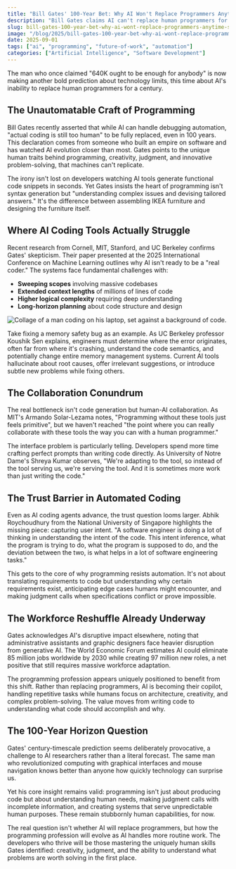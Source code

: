 ```yaml
---
title: "Bill Gates' 100-Year Bet: Why AI Won't Replace Programmers Anytime Soon"
description: "Bill Gates claims AI can't replace human programmers for a century, sparking debate about what makes coding uniquely human versus machine-automatable."
slug: bill-gates-100-year-bet-why-ai-wont-replace-programmers-anytime-soon
image: "/blog/2025/bill-gates-100-year-bet-why-ai-wont-replace-programmers-anytime-soon.webp"
date: 2025-09-01
tags: ["ai", "programming", "future-of-work", "automation"]
categories: ["Artificial Intelligence", "Software Development"]
---
```


The man who once claimed "640K ought to be enough for anybody" is now making another bold prediction about technology limits, this time about AI's inability to replace human programmers for a century.

## The Unautomatable Craft of Programming

Bill Gates recently asserted that while AI can handle debugging automation, "actual coding is still too human" to be fully replaced, even in 100 years. This declaration comes from someone who built an empire on software and has watched AI evolution closer than most. Gates points to the unique human traits behind programming, creativity, judgment, and innovative problem-solving, that machines can't replicate.

The irony isn't lost on developers watching AI tools generate functional code snippets in seconds. Yet Gates insists the heart of programming isn't syntax generation but "understanding complex issues and devising tailored answers." It's the difference between assembling IKEA furniture and designing the furniture itself.

## Where AI Coding Tools Actually Struggle

Recent research from Cornell, MIT, Stanford, and UC Berkeley confirms Gates' skepticism. Their paper presented at the 2025 International Conference on Machine Learning outlines why AI isn't ready to be a "real coder." The systems face fundamental challenges with:

- **Sweeping scopes** involving massive codebases
- **Extended context lengths** of millions of lines of code
- **Higher logical complexity** requiring deep understanding
- **Long-horizon planning** about code structure and design

![Collage of a man coding on his laptop, set against a background of code.](BillGatesBoldPrediction_AIWontReplaceProgrammersfor100Years_collage-of-a-man-coding-on-his-laptop-set-against-a-background-of-code.jpg)

Take fixing a memory safety bug as an example. As UC Berkeley professor Koushik Sen explains, engineers must determine where the error originates, often far from where it's crashing, understand the code semantics, and potentially change entire memory management systems. Current AI tools hallucinate about root causes, offer irrelevant suggestions, or introduce subtle new problems while fixing others.

## The Collaboration Conundrum

The real bottleneck isn't code generation but human-AI collaboration. As MIT's Armando Solar-Lezama notes, "Programming without these tools just feels primitive", but we haven't reached "the point where you can really collaborate with these tools the way you can with a human programmer."

The interface problem is particularly telling. Developers spend more time crafting perfect prompts than writing code directly. As University of Notre Dame's Shreya Kumar observes, "We're adapting to the tool, so instead of the tool serving us, we're serving the tool. And it is sometimes more work than just writing the code."

## The Trust Barrier in Automated Coding

Even as AI coding agents advance, the trust question looms larger. Abhik Roychoudhury from the National University of Singapore highlights the missing piece: capturing user intent. "A software engineer is doing a lot of thinking in understanding the intent of the code. This intent inference, what the program is trying to do, what the program is supposed to do, and the deviation between the two, is what helps in a lot of software engineering tasks."

This gets to the core of why programming resists automation. It's not about translating requirements to code but understanding why certain requirements exist, anticipating edge cases humans might encounter, and making judgment calls when specifications conflict or prove impossible.

## The Workforce Reshuffle Already Underway

Gates acknowledges AI's disruptive impact elsewhere, noting that administrative assistants and graphic designers face heavier disruption from generative AI. The World Economic Forum estimates AI could eliminate 85 million jobs worldwide by 2030 while creating 97 million new roles, a net positive that still requires massive workforce adaptation.

The programming profession appears uniquely positioned to benefit from this shift. Rather than replacing programmers, AI is becoming their copilot, handling repetitive tasks while humans focus on architecture, creativity, and complex problem-solving. The value moves from writing code to understanding what code should accomplish and why.

## The 100-Year Horizon Question

Gates' century-timescale prediction seems deliberately provocative, a challenge to AI researchers rather than a literal forecast. The same man who revolutionized computing with graphical interfaces and mouse navigation knows better than anyone how quickly technology can surprise us.

Yet his core insight remains valid: programming isn't just about producing code but about understanding human needs, making judgment calls with incomplete information, and creating systems that serve unpredictable human purposes. These remain stubbornly human capabilities, for now.

The real question isn't whether AI will replace programmers, but how the programming profession will evolve as AI handles more routine work. The developers who thrive will be those mastering the uniquely human skills Gates identified: creativity, judgment, and the ability to understand what problems are worth solving in the first place.